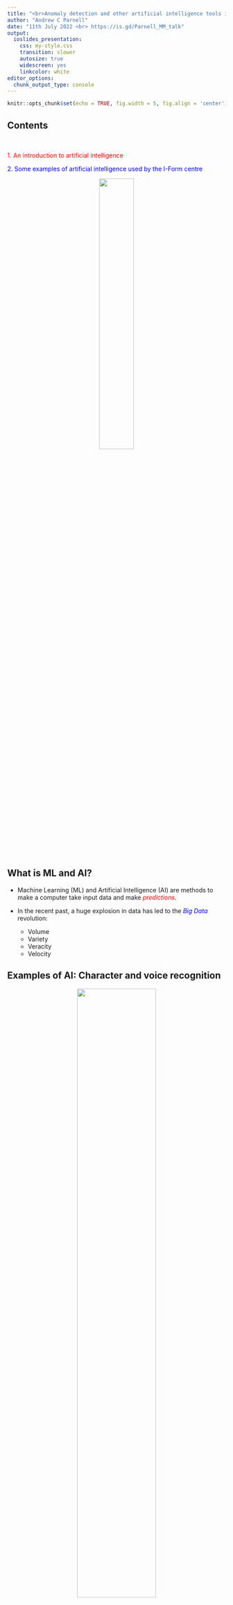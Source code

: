 ```yaml
---
title: "<br>Anomaly detection and other artificial intelligence tools in industry 4.0" 
author: "Andrew C Parnell"
date: "11th July 2022 <br> https://is.gd/Parnell_MM_talk"
output: 
  ioslides_presentation: 
    css: my-style.css
    transition: slower
    autosize: true
    widescreen: yes
    linkcolor: white
editor_options: 
  chunk_output_type: console
---
```


```r
knitr::opts_chunk$set(echo = TRUE, fig.width = 5, fig.align = 'center')
```

<script src="https://ajax.googleapis.com/ajax/libs/jquery/1.12.2/jquery.min.js"></script>

<script>
    $(document).ready(function() {
      $('slide:not(.title-slide, .backdrop, .segue)').append('<footer label=\"https://is.gd/Parnell_MM_talk\"></footer>');    
    })
</script>

<style>
  footer:after {
    content: attr(label);
    font-size: 12pt;
    position: absolute;
    bottom: 25px;
    left: 60px;
    line-height: 1.9;
  }
</style>



## Contents

<br>

<span style="color:red">1. An introduction to artificial intelligence</span><br>

<span style="color:blue">2. Some examples of artificial intelligence used by the I-Form centre</span><br>

<center>
![](https://github.com/andrewcparnell/MM_talk/raw/main/img/I-Form-Logo.GIF){width=40%}
</center>


## What is ML and AI?

- Machine Learning (ML) and Artificial Intelligence (AI) are methods to make a computer take input data and make <span style="color:red">_predictions_</span>.
- In the recent past, a huge explosion in data has led to the <span style="color:blue">_Big Data_</span> revolution:

    - Volume
    - Variety
    - Veracity
    - Velocity

## Examples of AI: Character and voice recognition

<center>

![](https://github.com/andrewcparnell/MM_talk/raw/main/img/mnistdigits.jpg){width=60%}

</center>

## Genomics

<center>

![](https://github.com/andrewcparnell/MM_talk/raw/main/img/snp_plot.gif){width=85%}

</center>

## Industry 4.0 (and perhaps 5.0)

<center>
![](https://github.com/andrewcparnell/MM_talk/raw/main/img/RenAM500M.jpg){width=60%}
</center>

## What makes these data all the same?

- They each have a <span style="color:red">_target_</span>that we're trying to predict (a digit, the size of a tumour, an aspect of a tool)
- They each have a large number of <span style="color:blue">_features_</span> which we can use to predict the target (pixels, genes, sensor data)
- The data can be written as <span style="color:green">_rectangular data structures_</span> (like an Excel spreadsheet)
- We make the predictions using a <span style="color:orange">_learner_</span>. There are lots of different types, from linear regression to deep neural networks

## Testing performance

- To determine the performance of our AI models we usually separate the data into a <span style="color:red">_training set_</span> and a <span style="color:blue">_test set_</span>
- Taken together the data set, the target variable and the features are known as a <span style="color:green">_task_</span>
- We <span style="color:orange">_train_</span> the learner on the training set and then <span style="color:purple">_predict_</span> on the test set
- Seeing as we know the target values for the test set we can determine how far away they are from the truth

## A workflow in R

\small
```r
library(mlr)
# Make a task
task_1 = makeRegrTask(data = my_data_set, target = 'y')
# Create training and test sets
test_set = sample(n,size = n/4)
train_set = (1:n)[-test_set]
# Set up a leaner
learner_1 = makeLearner('regr.h2o.deeplearning')
# Train it on the training data
train_1 = train(learner = learner_1, task = task_1, subset = train_set)
# Predict on the test set data
pred_1 = predict(object = train_1, task = task_1, subset = test_set)
# Check performance
performance(pred_1)
```

## A reminder of the terminology

- A _task_ is the data set, the _features_, and the _target_ variable
- A _training_ and _test_ set are just the rows of the data that we will train and test our model on
- A _learner_ is a black box that aims to predict the target from the features
- The _predictions_ on the test set can be compared to the true target values to judge the performance of the learner

## Learners 101: Least squares linear regression

- We aim to estimate $f()$ in:
$$y = f(X) + e$$
- The simplest useful model is a linear regression model:
$$f = a + b_1 x_1 + b_2 x_2 + b_3 x_3 + \ldots $$

- We might minimise the least squares loss function:
$$\sum (y - f(X))^2$$
We find the `best' values of $a$, $b_1$, $b_2$ etc that minimise the loss

## From linear regression to deep learning

Make the $b$ terms depend on other hidden $b$ terms to produce richer functional behaviour

<center>
![](https://github.com/andrewcparnell/MM_talk/raw/main/img/nn_pic.jpg){width=70%}
</center>

## Types of AI

<center>
![](https://github.com/andrewcparnell/MM_talk/raw/main/img/ML_types.png){width=80%}
</center>

## Running the digits data through R

```r
source('https://gist.githubusercontent.com/brendano/39760/raw/22467aa8a5d104add5e861ce91ff5652c6b271b6/gistfile1.txt')
load_mnist()
library(dplyr)
library(readr)
mnist = cbind(rbind(train$x, test$x), 
              c(train$y, test$y)) %>% as.data.frame
colnames(mnist) = c(paste0('pix',1:784), 'digit')
#install.packages('h2o')
library(h2o)
#h2o.shutdown()
# h2o.init(nthreads = -1)
library(mlr)
```

```r
show_digit(train$x[5,])
```

## What does the data look like?

```r
mnist[1:6, c(405:410, 785)] # 0 = white, 255 = black
```

Each image is 28 by 28 pixels

## Fitting a deep learning classifier

\small 
```r
# Make a task
task_mn = makeClassifTask(data = mnist, target = 'digit')
# Create training and test sets
train_set = 1:60000
test_set = 60001:70000
# Set up a leaner
learner_dl = makeLearner('classif.h2o.deeplearning',
                         predict.type = 'prob')
# Train it on the training data
# train_dl = train(learner = learner_dl, task = task_mn,
#                  subset = train_set)
# saveRDS(train_dl, file = 'train_dl.rds')
train_dl <- readRDS(file = 'train_dl.rds')
# Predict on the test set data
# pred_dl = predict(object = train_dl, task = task_mn,
#                  subset = test_set)
# # Check performance
# saveRDS(pred_dl, file = 'pred_dl.rds')
pred_dl <- readRDS(file = 'pred_dl.rds')
#performance(pred_dl) # 3.2% incorrect
```

```r
# Make a task and set up training/test sets
task_mn = makeClassifTask(data = mnist, target = 'digit')
train_set = 1:60000
test_set = 60001:70000
# Set up a leaner
learner_dl = makeLearner('classif.h2o.deeplearning',
                         predict.type = 'prob')
# Train it on the training data
train_dl = train(learner = learner_dl, task = task_mn, subset = train_set)
pred_dl = predict(object = train_dl, task = task_mn, subset = test_set)
# Check performance
```
```r
print(performance(pred_dl))
```

## How well did it do?

```r
probs = pred_dl$data[,3:12]
class = apply(probs, 1, which.max) - 1
print(table(pred_dl$data$truth, class))
```

## What about other ML models?

- With `mlr` it is easy to train other models in the same way
```r
learner_rf = makeLearner('classif.h2o.randomforest',
                         predict.type = 'prob')
# Train it on the training data
train_rf = train(learner = learner_rf, task = task_mn, 
                 subset = train_set)
# Predict on the test set data
pred_rf = predict(object = train_rf, task = task_mn, 
                  subset = test_set)
print(performance(pred_rf))
```

## Assessing performance of ML models

- A good model should have predicted values close to the true values, or predicted classes close to the true classes. Some models will also produce uncertainties (e.g. intervals) or probabilities which can help determine the quality of the fit
- The usual metrics people use are the _root mean squared error_ (for regression problems), the _misclassification rate_ (for classification problems)
- Other more advanced metrics for classifiers include the _receiver operator characteristic curve_ and _precision-recall curve_. These work on the probabilities of each observation being in a particular class

## Neural network extensions

- Convolutional and recurrent neural networks designed for image or time series data
- Transfer learning where we use a pre-trained neural network that might have seen similar data to that which we are modelling
- Active learning which allows for the user to train the model (e.g. provide labels) on data that the model is struggling to predict
- Probabilistic uncertainty when we require more than just predictions
- There are many more!

# <span style = "color:white;position:relative;top:50px;">Part 2: AI and I-Form</span> {data-background=https://github.com/andrewcparnell/MM_talk/raw/main/img/code.png data-background-size=cover}

## Common problems in AI and manufacturing

- Extracting data from the machine
- Fast and accurate analysis of high-dimensional data
- Human labelling of the data stream 
- Interpreting the analytics for the user so that they can take action

## A recommender system

<center>
<video width="640" height="480" controls>
  <source src="https://github.com/andrewcparnell/MM_talk/raw/main/img/recsys1.mp4" type="video/mp4">
</video>
</center>

## Recommender system structure

<center>
![](https://github.com/andrewcparnell/MM_talk/raw/main/img/RecSys_schematic.png){width=65%}
</center>

## Recommender system interface

<center>
<video width="960" height="720" controls>
  <source src="https://github.com/andrewcparnell/MM_talk/raw/main/img/RecSys_Live.mp4" type="video/mp4">
</video>
</center>

## Anomaly detection 1: Control charts 

<center>
![](https://github.com/anhoej/qicharts2/raw/master/docs/articles/qicharts2_files/figure-html/unnamed-chunk-10-1.png){width=85%}
</center>

## Anomaly detection 2: Model-based clustering

<center>
![](https://mclust-org.github.io/mclust/articles/mclust_files/figure-html/unnamed-chunk-10-3.png){width=65%}
</center>

## Anomaly detection 3: STRAY

<center>
![](https://github.com/pridiltal/stray/raw/master/man/figures/README-datad-1.png){width=55%}
</center>

## Anomaly detection 4: Autoencoders

<center>
![](https://miro.medium.com/max/1200/1*nqzWupxC60iAH2dYrFT78Q.png){width=75%}
</center>

## Using STRAY to classify pores

<center>
![](https://github.com/andrewcparnell/MM_talk/raw/main/img/Doyle_1.jpg){width=25%}
![](https://github.com/andrewcparnell/MM_talk/raw/main/img/Doyle_2.jpg){width=25%}
![](https://github.com/andrewcparnell/MM_talk/raw/main/img/Doyle_3.jpg){width=50%}
</center>

## Using image detection to classify pores from images

<center>
![](https://github.com/andrewcparnell/MM_talk/raw/main/img/Sheehan_1.png){width=30%}
![](https://github.com/andrewcparnell/MM_talk/raw/main/img/Sheehan_2.jpg){width=40%}
![](https://github.com/andrewcparnell/MM_talk/raw/main/img/Sheehan_3.jpg){width=50%}
</center>

## How to learn more about AI in manufacturing

<center>
![](https://github.com/andrewcparnell/MM_talk/raw/main/img/Github_1.jpg){width=50%}
![](https://github.com/andrewcparnell/MM_talk/raw/main/img/Github_2.jpg){width=50%}
</center>

## Summary

- In the near future we will be regularly streaming large amounts of data from AM machines and analysing it in real time to identify defects as they occur
- The tools of AI are important to learn and will help you ride the wave of Industry 4.0/5.0
- Come and join the I-Form centre in Phase 2 if you want to help build on these ideas

## Resources and funding

Autoencoders: [Medium](https://medium.com/@birla.deepak26/autoencoders-76bb49ae6a8f);

__All materials: [Github repo](https://github.com/andrewcparnell/MM_talk)__

This work was supported by a Science Foundation Ireland Career Development Award grant 17/CDA/4695 and Research Centre Award 16/RC/3872

<center>

![](https://www.sfi.ie/sfi-logo-and-guidelines/SFI_logo_2017__Dual(long)_CMYK.png){width=50%}

<br> 

<font size="6"><span style="color:red;">Thank you!</span></font>

</center>